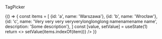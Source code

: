 
<Meta title="atoms/RadioButtons" component={RadioButtons} />

TagPicker

<Canvas>
    <Story
        name="Normal"
        parameters={{
            backgrounds: { default: 'white' },
        }}
    >
        {() => {
            const items = [
                {id: 'a', name: 'Warszawa'},
                {id: 'b', name: 'Wrocław'},
                {id: 'c', name: 'Very very very veryverylonglonglong namenamename name', description: 'Some description'},
            ]
            const [value, setValue] = useState(1)
            return <>
                <RadioButtons
                    selectedValueIndex={value}
                    values={items}
                    onChange={(item) => setValue(items.indexOf(item))} />
            </>
        }}
    </Story>
</Canvas>